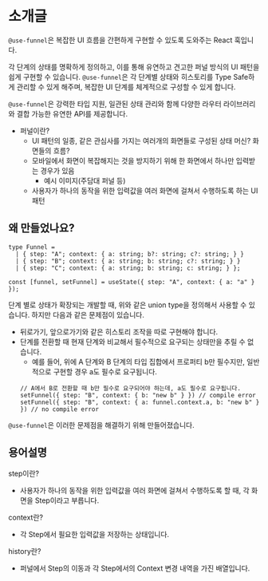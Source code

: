 # 소개글

`@use-funnel`은 복잡한 UI 흐름을 간편하게 구현할 수 있도록 도와주는 React 훅입니다. 

각 단계의 상태를 명확하게 정의하고, 이를 통해 유연하고 견고한 퍼널 방식의 UI 패턴을 쉽게 구현할 수 있습니다. `@use-funnel`은 각 단계별 상태와 히스토리를 Type Safe하게 관리할 수 있게 해주며, 복잡한 UI 단계를 체계적으로 구성할 수 있게 합니다.

`@use-funnel`은 강력한 타입 지원, 일관된 상태 관리와 함께 다양한 라우터 라이브러리와 결합 가능한 유연한 API를 제공합니다.

- 퍼널이란?
    - UI 패턴의 일종, 같은 관심사를 가지는 여러개의 화면들로 구성된 상태 머신? 화면들의 흐름?
    - 모바일에서 화면이 복잡해지는 것을 방지하기 위해 한 화면에서 하나만 입력받는 경우가 있음
        - 예시 이미지(주담대 퍼널 등)
    - 사용자가 하나의 동작을 위한 입력값을 여러 화면에 걸쳐서 수행하도록 하는 UI 패턴

## 왜 만들었나요?

```tsx
type Funnel =
  | { step: "A"; context: { a: string; b?: string; c?: string; } }
  | { step: "B"; context: { a: string; b: string; c?: string; } }
  | { step: "C"; context: { a: string; b: string; c: string; } };

const [funnel, setFunnel] = useState({ step: "A", context: { a: "a" } });
```

단계 별로 상태가 확장되는 개발할 때, 위와 같은 union type을 정의해서 사용할 수 있습니다. 하지만 다음과 같은 문제점이 있습니다.

- 뒤로가기, 앞으로가기와 같은 히스토리 조작을 따로 구현해야 합니다.
- 단계를 전환할 때 현재 단계와 비교해서 필수적으로 요구되는 상태만을 추릴 수 없습니다.
    - 예를 들어, 위에 A 단계와 B 단계의 타입 집합에서 프로퍼티 b만 필수지만, 일반적으로 구현할 경우 a도 필수로 요구됩니다.
    ```tsx
    // A에서 B로 전환할 때 b만 필수로 요구되어야 하는데, a도 필수로 요구됩니다.
    setFunnel({ step: "B", context: { b: "new b" } }) // compile error
    setFunnel({ step: "B", context: { a: funnel.context.a, b: "new b" } }) // no compile error
    ```

`@use-funnel`은 이러한 문제점을 해결하기 위해 만들어졌습니다.


## 용어설명

step이란?

- 사용자가 하나의 동작을 위한 입력값을 여러 화면에 걸쳐서 수행하도록 할 때, 각 화면을 Step이라고 부릅니다.

context란?

- 각 Step에서 필요한 입력값을 저장하는 상태입니다.

history란?

- 퍼널에서 Step의 이동과 각 Step에서의 Context 변경 내역을 가진 배열입니다.
